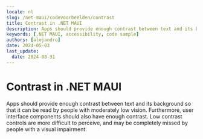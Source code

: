 ```yaml
---
locale: nl
slug: /net-maui/codevoorbeelden/contrast
title: Contrast in .NET MAUI
description: Apps should provide enough contrast between text and its background so that it can be read by people with moderately low vision.
keywords: [.NET MAUI, accessibility, code sample]
authors: [alejandro]
date: 2024-05-03
last_update:
  date: 2024-08-31
---
```


# Contrast in .NET MAUI

Apps should provide enough contrast between text and its background so that it can be read by people with moderately low vision. Furthermore, user interface components should also have enough contrast. Low contrast controls are more difficult to perceive, and may be completely missed by people with a visual impairment.

<CodeSample id="screen-contrast" platform="net-maui" locale="en"/>
